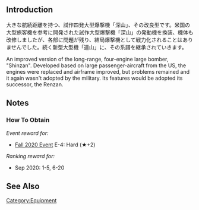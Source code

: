 {{EquipmentInfo}}

==Introduction==
大きな航続距離を持つ、試作四発大型爆撃機「深山」、その改良型です。米国の大型旅客機を参考に開発された試作大型爆撃機「深山」の発動機を換装、機体も改修しましたが、各部に問題が残り、結局爆撃機として戦力化されることはありませんでした。続く新型大型機「連山」に、その系譜を継承されていきます。

An improved version of the long-range, four-engine large bomber, "Shinzan". Developed based on large passenger-aircraft from the US, the engines were replaced and airframe improved, but problems remained and it again wasn't adopted by the military. Its features would be adopted its successor, the Renzan.

==Notes==
<div class="mw-collapsible"><h3>How To Obtain</h3>
<div class="mw-collapsible-content">
''Event reward for:''
* [[Fall 2020 Event]] E-4: Hard (★+2)

''Ranking reward for:''
* Sep 2020: 1-5, 6-20

</div></div>

==See Also==
{{Equipmentlist}}
[[Category:Equipment]]